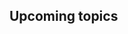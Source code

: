 ## Upcoming topics {#next}

<!-- * ~~Statistical inferences with simulations~~ -->

<!-- * Linear regressions -->


